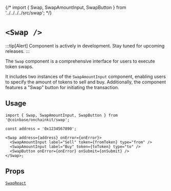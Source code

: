 {/* import { Swap, SwapAmountInput, SwapButton } from '../../../../src/swap'; */}

# `<Swap />`

:::tip[Alert] Component is actively in development. Stay tuned for upcoming releases. :::

The `Swap` component is a comprehensive interface for users to execute token swaps.

It includes two instances of the `SwapAmountInput` component, enabling users to specify
the amount of tokens to sell and buy. Additionally, the component features a "Swap" button
for initiating the transaction.

## Usage

```tsx [code]
import { Swap, SwapAmountInput, SwapButton } from '@coinbase/onchainkit/swap';

const address = '0x1234567890';

<Swap address={address} onError={onError}>
  <SwapAmountInput label="Sell" token={fromToken} type="from" />
  <SwapAmountInput label="Buy" token={toToken} type="to" />
  <SwapButton onError={onError} onSubmit={onSubmit} />
</Swap>;
```

<App>
  <SwapComponents />
</App>

## Props

[`SwapReact`](/swap/types#swapreact)
